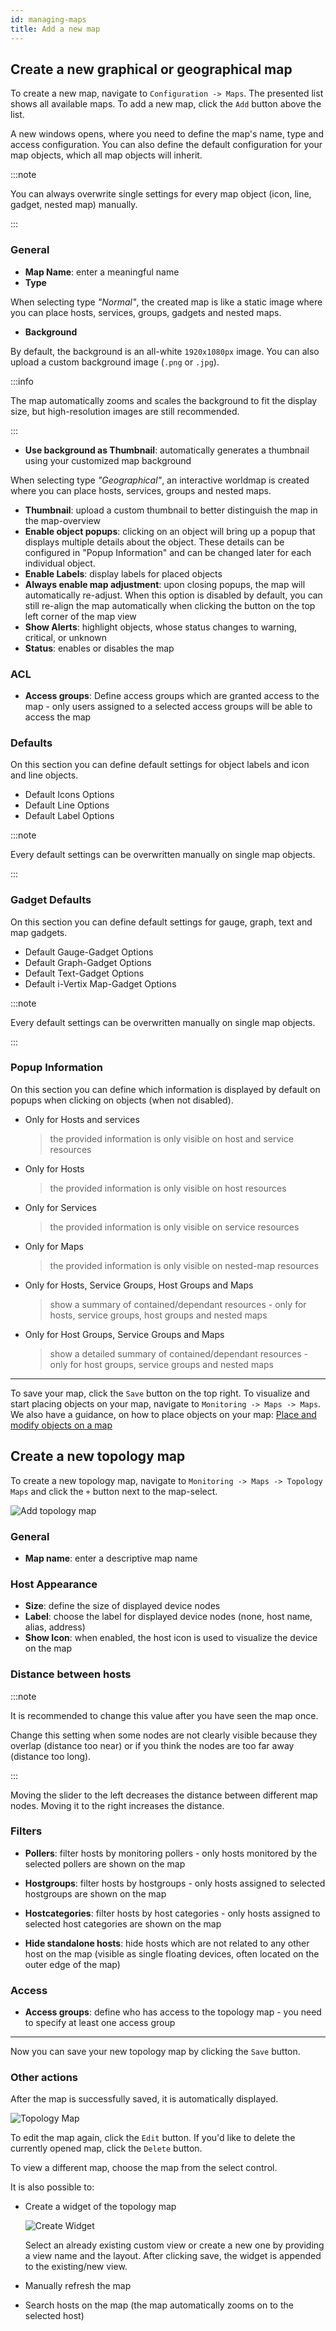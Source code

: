 ```yaml
---
id: managing-maps
title: Add a new map
---
```



## Create a new graphical or geographical map

To create a new map, navigate to `Configuration -> Maps`.
The presented list shows all available maps. To add a new map, click the `Add` button above the list.

A new windows opens, where you need to define the map's name, type and access configuration.
You can also define the default configuration for your map objects, which all map objects will inherit.

:::note

You can always overwrite single settings for every map object (icon, line, gadget, nested map) manually.

:::

### General

* **Map Name**: enter a meaningful name
* **Type**

<Tabs groupId="type">
<TabItem value="normal" label="Graphical (normal)">

When selecting type *"Normal"*, the created map is like a static image where you can place hosts, services, groups, gadgets and nested maps.

* **Background**

By default, the background is an all-white `1920x1080px` image.
You can also upload a custom background image (`.png` or `.jpg`).

:::info

The map automatically zooms and scales the background to fit the display size, but high-resolution images are still recommended.

:::

* **Use background as Thumbnail**: automatically generates a thumbnail using your customized map background

</TabItem>
<TabItem value="geo" label="Geographical">

When selecting type *"Geographical"*, an interactive worldmap is created where you can place hosts, services, groups and nested maps.

</TabItem>
</Tabs>

* **Thumbnail**: upload a custom thumbnail to better distinguish the map in the map-overview
* **Enable object popups**: clicking on an object will bring up a popup that displays multiple details about the object. These details can be configured in "Popup Information" and can be changed later for each individual object.
* **Enable Labels**: display labels for placed objects
* **Always enable map adjustment**: upon closing popups, the map will automatically re-adjust.
    When this option is disabled by default, you can still re-align the map automatically when clicking the button on the top left corner of the map view
* **Show Alerts**: highlight objects, whose status changes to warning, critical, or unknown
* **Status**: enables or disables the map

### ACL

* **Access groups**: Define access groups which are granted access to the map - only users assigned to a selected access groups will be able to access the map

### Defaults

On this section you can define default settings for object labels and icon and line objects.

* Default Icons Options
* Default Line Options
* Default Label Options

:::note

Every default settings can be overwritten manually on single map objects.

:::

### Gadget Defaults

On this section you can define default settings for gauge, graph, text and map gadgets.

* Default Gauge-Gadget Options
* Default Graph-Gadget Options
* Default Text-Gadget Options
* Default i-Vertix Map-Gadget Options

:::note

Every default settings can be overwritten manually on single map objects.

:::

### Popup Information

On this section you can define which information is displayed by default on popups when clicking on objects (when not disabled).

* Only for Hosts and services
    > the provided information is only visible on host and service resources
* Only for Hosts
    > the provided information is only visible on host resources
* Only for Services
    > the provided information is only visible on service resources
* Only for Maps
    > the provided information is only visible on nested-map resources
* Only for Hosts, Service Groups, Host Groups and Maps
    > show a summary of contained/dependant resources - only for hosts, service groups, host groups and nested maps
* Only for Host Groups, Service Groups and Maps
    > show a detailed summary of contained/dependant resources - only for host groups, service groups and nested maps

---

To save your map, click the `Save` button on the top right.
To visualize and start placing objects on your map, navigate to `Monitoring -> Maps -> Maps`.
We also have a guidance, on how to place objects on your map: [Place and modify objects on a map](./edit-maps)

## Create a new topology map

To create a new topology map, navigate to `Monitoring -> Maps -> Topology Maps` and click the <ImageCounter num={1} /> `+` button next to the map-select.

![Add topology map](../assets/maps/add_topology_map.png)

### <ImageCounter num={2} disableMargin /> General

- **Map name**: enter a descriptive map name

### <ImageCounter num={3} disableMargin /> Host Appearance

- **Size**: define the size of displayed device nodes
- **Label**: choose the label for displayed device nodes (none, host name, alias, address)
- **Show Icon**: when enabled, the host icon is used to visualize the device on the map

### <ImageCounter num={4} disableMargin /> Distance between hosts

:::note

It is recommended to change this value after you have seen the map once.

Change this setting when some nodes are not clearly visible because they overlap (distance too near) or if you think the nodes are too far away (distance too long).

:::

Moving the slider to the left decreases the distance between different map nodes. Moving it to the right increases the distance.

### <ImageCounter num={5} disableMargin /> Filters

- **Pollers**: filter hosts by monitoring pollers - only hosts monitored by the selected pollers are shown on the map
- **Hostgroups**: filter hosts by hostgroups - only hosts assigned to selected hostgroups are shown on the map
- **Hostcategories**: filter hosts by host categories - only hosts assigned to selected host categories are shown on the map

- <ImageCounter num={6} /> **Hide standalone hosts**: hide hosts which are not related to any other host on the map (visible as single floating devices, often located on the outer edge of the map)

### <ImageCounter num={7} disableMargin /> Access

* **Access groups**: define who has access to the topology map - you need to specify at least one access group

---

Now you can save your new topology map by clicking the <ImageCounter num={8} /> `Save` button.

### Other actions

After the map is successfully saved, it is automatically displayed.

![Topology Map](../assets/maps/topology_map_actions.png)

To edit the map again, click the <ImageCounter num={1} /> `Edit` button.
If you'd like to delete the currently opened map, click the <ImageCounter num={2} /> `Delete` button.

To view a different map, choose the map from the <ImageCounter num={3} /> select control.

It is also possible to:

- <ImageCounter num={4} /> Create a widget of the topology map

    ![Create Widget](../assets/maps/topology_map_widget.png)

    Select an already existing custom view or create a new one by providing a view name and the layout.
    After clicking save, the widget is appended to the existing/new view.

- <ImageCounter num={5} /> Manually refresh the map
- <ImageCounter num={6} /> Search hosts on the map (the map automatically zooms on to the selected host)
